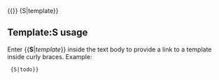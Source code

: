 <includeonly>
&#123;{[[Template:{{{1}}}|{{{1}}}]]}}
</includeonly>
<noinclude>
{S|template}}
==Template:S usage==
Enter <nowiki>{{</nowiki>'''S'''|''template''}} inside the text body to provide a link to a template inside curly braces. Example:

<pre> {S|todo}}</pre>
</noinclude>